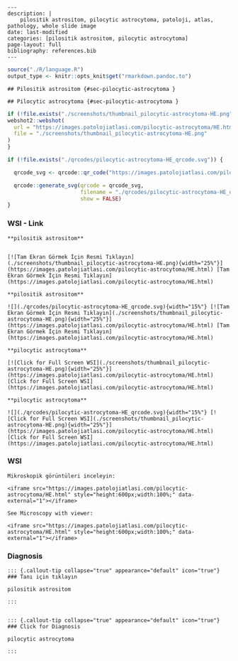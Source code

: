 

```comment
---
description: |
    pilositik astrositom, pilocytic astrocytoma, patoloji, atlas, pathology, whole slide image
date: last-modified
categories: [pilositik astrositom, pilocytic astrocytoma]
page-layout: full
bibliography: references.bib
---
```



```r
source("./R/language.R")
output_type <- knitr::opts_knit$get("rmarkdown.pandoc.to")
```


```asis
## Pilositik astrositom {#sec-pilocytic-astrocytoma }
```


```asis
## Pilocytic astrocytoma {#sec-pilocytic-astrocytoma }
```






```r
if (!file.exists("./screenshots/thumbnail_pilocytic-astrocytoma-HE.png")) {
webshot2::webshot(
  url = "https://images.patolojiatlasi.com/pilocytic-astrocytoma/HE.html",
  file = "./screenshots/thumbnail_pilocytic-astrocytoma-HE.png"
)
}
```



```r
if (!file.exists("./qrcodes/pilocytic-astrocytoma-HE_qrcode.svg")) {

  qrcode_svg <- qrcode::qr_code("https://images.patolojiatlasi.com/pilocytic-astrocytoma/HE.html")

  qrcode::generate_svg(qrcode = qrcode_svg,
                       filename = "./qrcodes/pilocytic-astrocytoma-HE_qrcode.svg",
                       show = FALSE)
}
```











::::: panel-tabset


### WSI - Link








:::: {.content-hidden when-format="pdf"}


```asis

**pilositik astrositom**


[![Tam Ekran Görmek İçin Resmi Tıklayın](./screenshots/thumbnail_pilocytic-astrocytoma-HE.png){width="25%"}](https://images.patolojiatlasi.com/pilocytic-astrocytoma/HE.html) [Tam Ekran Görmek İçin Resmi Tıklayın](https://images.patolojiatlasi.com/pilocytic-astrocytoma/HE.html)

```

::::


:::: {.content-visible when-format="pdf"}

```asis

**pilositik astrositom**

![](./qrcodes/pilocytic-astrocytoma-HE_qrcode.svg){width="15%"} [![Tam Ekran Görmek İçin Resmi Tıklayın](./screenshots/thumbnail_pilocytic-astrocytoma-HE.png){width="25%"}](https://images.patolojiatlasi.com/pilocytic-astrocytoma/HE.html) [Tam Ekran Görmek İçin Resmi Tıklayın](https://images.patolojiatlasi.com/pilocytic-astrocytoma/HE.html)

```



::::




:::: {.content-hidden when-format="pdf"}


```asis

**pilocytic astrocytoma**

[![Click for Full Screen WSI](./screenshots/thumbnail_pilocytic-astrocytoma-HE.png){width="25%"}](https://images.patolojiatlasi.com/pilocytic-astrocytoma/HE.html) [Click for Full Screen WSI](https://images.patolojiatlasi.com/pilocytic-astrocytoma/HE.html)

```

::::


:::: {.content-visible when-format="pdf"}

```asis

**pilocytic astrocytoma**

![](./qrcodes/pilocytic-astrocytoma-HE_qrcode.svg){width="15%"} [![Click for Full Screen WSI](./screenshots/thumbnail_pilocytic-astrocytoma-HE.png){width="25%"}](https://images.patolojiatlasi.com/pilocytic-astrocytoma/HE.html) [Click for Full Screen WSI](https://images.patolojiatlasi.com/pilocytic-astrocytoma/HE.html)

```


::::







### WSI








```asis
Mikroskopik görüntüleri inceleyin:

<iframe src="https://images.patolojiatlasi.com/pilocytic-astrocytoma/HE.html" style="height:600px;width:100%;" data-external="1"></iframe>

```





```asis

See Microscopy with viewer:

<iframe src="https://images.patolojiatlasi.com/pilocytic-astrocytoma/HE.html" style="height:600px;width:100%;" data-external="1"></iframe>

```





### Diagnosis


```asis


::: {.callout-tip collapse="true" appearance="default" icon="true"}
### Tanı için tıklayın

pilositik astrositom

:::


```


```asis


::: {.callout-tip collapse="true" appearance="default" icon="true"}
### Click for Diagnosis

pilocytic astrocytoma

:::

```









:::::















